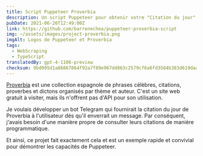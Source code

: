 ```yaml
---
title: Script Puppeteer Proverbia
description: Un script Puppeteer pour obtenir votre "Citation du jour" et la retourner comme réponse JSON via la console (stdout).
pubDate: 2021-06-26T12:49:00Z
link: https://github.com/barrenechea/puppeteer-proverbia-script
img: ~/assets/images/project-proverbia.png
imgAlt: Logos de Puppeteer et Proverbia
tags:
  - WebScraping
  - TypeScript
translatedBy: gpt-4-1106-preview
checksum: 9bd995d1a86867864f92a7f89e967dd863c2579cf6a6fd3584b383d619daabd0
---
```


[Proverbia](https://proverbia.net) est une collection espagnole de phrases célèbres, citations, proverbes et dictons organisés par thème et auteur. C'est un site web gratuit à visiter, mais ils n'offrent pas d'API pour son utilisation.

Je voulais développer un bot Telegram qui fournirait la citation du jour de Proverbia à l'utilisateur dès qu'il enverrait un message. Par conséquent, j'avais besoin d'une manière propre de consulter leurs citations de manière programmatique.

Et ainsi, ce projet fait exactement cela et est un exemple rapide et convivial pour démontrer les capacités de Puppeteer.
